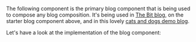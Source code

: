 The following component is the primary blog component that is being used to compose any blog composition.
It's being used in [The Bit blog](https://bit.cloud/blog), on the starter blog component above, and in this lovely [cats and dogs demo blog](https://bit.dev/teambit/blog/demo/demo-blog).

Let's have a look at the implementation of the blog component:
